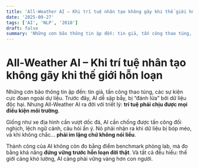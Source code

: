 ```yaml
---
title: 'All-Weather AI – Khi trí tuệ nhân tạo không gãy khi thế giới hỗn loạn'
date: '2025-09-27'
tags: ['AI', 'NLP', '2018']
draft: false
summary: 'Những cơn bão thông tin ập đến: tin giả, tấn công thao túng, các sự kiện cực đoan ngoài dự liệu. Trư'
---
```


# All-Weather AI – Khi trí tuệ nhân tạo không gãy khi thế giới hỗn loạn

Những cơn bão thông tin ập đến: tin giả, tấn công thao túng, các sự kiện cực đoan ngoài dự liệu. Trước đây, AI dễ sập bẫy, bị “đánh lừa” bởi dữ liệu độc hại. Nhưng All-Weather AI ra đời với triết lý: **trí tuệ phải chịu được mọi điều kiện môi trường**.

Giống như xe địa hình cần vượt dốc đá, AI cần chống được tấn công đối nghịch, lệch ngữ cảnh, câu hỏi ẩn ý. Nó phải nhận ra khi dữ liệu bị bóp méo, và khi không chắc… **phải im lặng chứ không nói liều**.

Thành công của AI không còn đo bằng điểm benchmark phòng lab, mà đo bằng khả năng **đứng vững trước hỗn loạn đời thật**. Và tất cả đều hiểu: thế giới càng khó lường, AI càng phải vững vàng hơn con người.